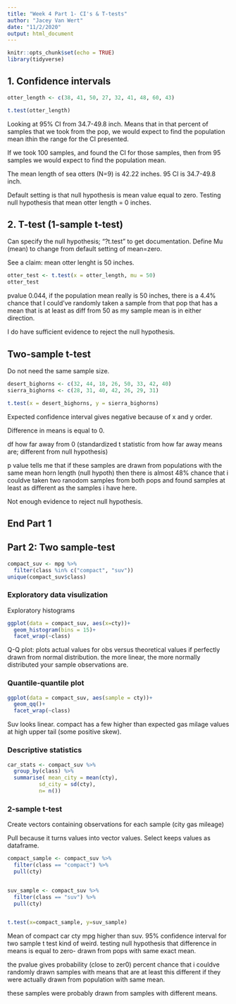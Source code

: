 ```yaml
---
title: "Week 4 Part 1- CI's & T-tests"
author: "Jacey Van Wert"
date: "11/2/2020"
output: html_document
---
```


```r
knitr::opts_chunk$set(echo = TRUE)
library(tidyverse)
```

## 1. Confidence intervals 

```r
otter_length <- c(38, 41, 50, 27, 32, 41, 48, 60, 43)

t.test(otter_length)
```

Looking at 95% CI from 34.7-49.8 inch. Means that in that percent of samples that we took from the pop, we would expect to find the population mean ithin the range for the CI presented. 

If we took 100 samples, and found the CI for those samples, then from 95 samples we would expect to find the population mean. 

The mean length of sea otters (N=9) is 42.22 inches. 95 CI is 34.7-49.8 inch.

Default setting is that null hypothesis is mean value equal to zero. Testing null hypothesis that mean otter length = 0 inches. 

## 2. T-test (1-sample t-test)

Can specify the null hypothesis; "?t.test" to get documentation. Define Mu (mean) to change from default setting of mean=zero. 

See a claim: mean otter lenght is 50 inches.

```r
otter_test <- t.test(x = otter_length, mu = 50)
otter_test
```

pvalue 0.044, if the population mean really is 50 inches, there is a 4.4% chance that I could've randomly taken a sample from that pop that has a mean that is at least as diff from 50 as my sample mean is in either direction. 

I do have sufficient evidence to reject the null hypothesis. 

## Two-sample t-test

Do not need the same sample size. 

```r
desert_bighorns <- c(32, 44, 18, 26, 50, 33, 42, 40)
sierra_bighorns <- c(28, 31, 40, 42, 26, 29, 31)

t.test(x = desert_bighorns, y = sierra_bighorns)

```
Expected confidence interval gives negative because of x and y order.

Difference in means is equal to 0. 

df how far away from 0 (standardized t statistic from how far away means are; different from null hypothesis)

p value tells me that if these samples are drawn from populations with the same mean horn length (null hypoth) then there is almost 48% chance that i couldve taken two ranodom samples from both pops and found samples at least as different as the samples i have here. 

Not enough evidence to reject null hypothesis. 

## End Part 1

## Part 2: Two sample-test

```r
compact_suv <- mpg %>% 
  filter(class %in% c("compact", "suv"))
unique(compact_suv$class)
```
### Exploratory data visulization

Exploratory histograms
```r
ggplot(data = compact_suv, aes(x=cty))+
  geom_histogram(bins = 15)+
  facet_wrap(~class)
```

Q-Q plot: plots actual values for obs versus theoretical values if perfectly drawn from normal distribution. the more linear, the more normally distributed your sample observations are. 


### Quantile-quantile plot
```r
ggplot(data = compact_suv, aes(sample = cty))+
  geom_qq()+
  facet_wrap(~class)

```

Suv looks linear. compact has a few higher than expected gas milage values at high upper tail (some positive skew). 

### Descriptive statistics

```r
car_stats <- compact_suv %>% 
  group_by(class) %>% 
  summarise( mean_city = mean(cty),
          sd_city = sd(cty),
          n= n())
```

### 2-sample t-test

Create vectors containing observations for each sample (city gas mileage)

Pull because it turns values into vector values. Select keeps values as dataframe. 
```r
compact_sample <- compact_suv %>% 
  filter(class == "compact") %>% 
  pull(cty)


suv_sample <- compact_suv %>% 
  filter(class == "suv") %>% 
  pull(cty)


t.test(x=compact_sample, y=suv_sample)

```
Mean of compact car cty mpg higher than suv. 
95% confidence interval for two sample t test kind of weird.
testing null hypothesis that difference in means is equal to zero- drawn from pops with same exact mean.

the pvalue gives probability (close to zer0) percent chance that i couldve randomly drawn samples with means that are at least this different if they were actually drawn from population with same mean. 

these samples were probably drawn from samples with different means. 